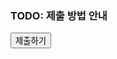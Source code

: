::: {.content-visible when-profile="korean"}

### TODO: 제출 방법 안내

<button onclick='window.open("https://example.com", "_blank");' class="btn">
      <i class="bi bi-box-arrow-up-right"></i> 제출하기
</button>
:::

::: {.content-visible when-profile="english"}

:::